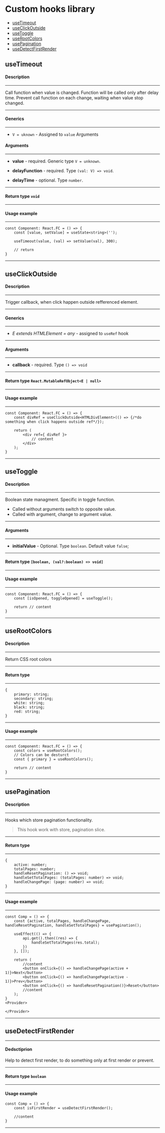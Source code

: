 
<Meta title="Custom hooks" />

# Custom hooks library

- [useTimeout](#useTimeout)
- [useClickOutside](#useClickOutside)
- [useToggle](#useToggle)
- [useRootColors](#useRootColors)
- [usePagination](#usePagination)
- [useDetectFirstRender](#useDetectFirstRender)

<h2 id="useTimeout">useTimeout</h2>

#### Description

---

Call function when value is changed. Function will be called only after delay time. Prevent call function on each change, waiting when value stop changed.

---

#### Generics

---

- `V = uknown` - Assigned to `value` Arguments

#### Arguments

---

- **value** - required. Generic type `V = unknown`.

- **delayFunction** - required. Type `(val: V) => void`.

- **delayTime** - optional. Type `number`.

---

#### Return type `void`

---

#### Usage example

---

```TS
const Component: React.FC = () => {
    const [value, setValue] = useState<string>('');

    useTimeout(value, (val) => setValue(val), 300);

    // return
}
```

---

<h2 id="useClickOutside">useClickOutside</h2>

#### Description

---

Trigger callback, when click happen outside refferenced element.

---

#### Generics

---

- *E extends HTMLElement = any* - assigned to `useRef` hook

---

#### Arguments

---

- **callback** - required. Type `() => void`

---

#### Return type `React.MutableRefObject<E | null>`

---

#### Usage example

---

```TS
const Component: React.FC = () => {
    const divRef = useClickOutside<HTMLDivElement>(() => {/*do something when click happens outside ref*/});

    return (
        <div ref={ divRef }>
            // content
        </div>
    );
}
```

---

<h2 id="useToggle">useToggle</h2>

#### Description

---

Boolean state managment. Specific in toggle function.

- Called without arguments switch to opposite value.
- Called with argument, change to argument value.

---

#### Arguments

---

- **initialValue** - Optional. Type `boolean`. Default value `false`;

---

#### Return type `[boolean, (val?:boolean) => void]`

---

#### Usage example

---

```TS
const Component: React.FC = () => {
    const [isOpened, toggleOpened] = useToggle();

    return // content
}
```

---

<h2 id="useRootColors">useRootColors</h2>

#### Description

---

Return CSS root colors

---

#### Return type 

---

```TS
{
    primary: string;
    secondary: string;
    white: string;
    black: string;
    red: string;
}
```

---

#### Usage example

---

```TS
const Component: React.FC = () => {
    const colors = useRootColors();
    // Colors can be desturct
    const { primary } = useRootColors();

    return // content
}
```

---

<h2 id="usePagination">usePagination</h2>

#### Description

---

Hooks which store pagination functionality.

> This hook work with store, pagination slice.

---

#### Return type 

---
```TS
{
    active: number;
    totalPages: number;
    handleResetPagination: () => void;
    handleSetTotalPages: (totalPages: number) => void;
    handleChangePage: (page: number) => void;
}
```
---

#### Usage example

---
```TS
const Comp = () => {
    const {active, totalPages, handleChangePage, handleResetPagination, handleSetTotalPages} = usePagination();

    useEffect(() => {
        api.get().then((res) => {
            handleSetTotalPages(res.total);
        })
    }, []);

    return (
        //content
        <button onClick={() => handleChangePage(active + 1)}>Next</button>
        <button onClick={() => handleChangePage(active - 1)}>Prev</button>
        <button onClick={() => handleResetPagination()}>Reset</button>
        //content
    );
}
<Provider>
    
</Provider>
```

---

<h2 id="useDetectFirstRender">useDetectFirstRender</h2>

---

#### Dedsctiprion

Help to detect first render, to do something only at first render or prevent.

---

#### Return type `boolean`

---

#### Usage example

```TS
const Comp = () => {
    const isFirstRender = useDetectFirstRender();

    //content
}
```

---

